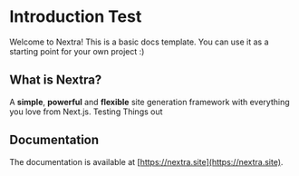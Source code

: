 # Introduction Test
 
Welcome to Nextra! This is a basic docs template. You can use it as a starting point for your own project :)

## What is Nextra?

A **simple**, **powerful** and **flexible** site generation framework with everything you love from Next.js. Testing Things out

## Documentation

The documentation is available at [https://nextra.site](https://nextra.site).
